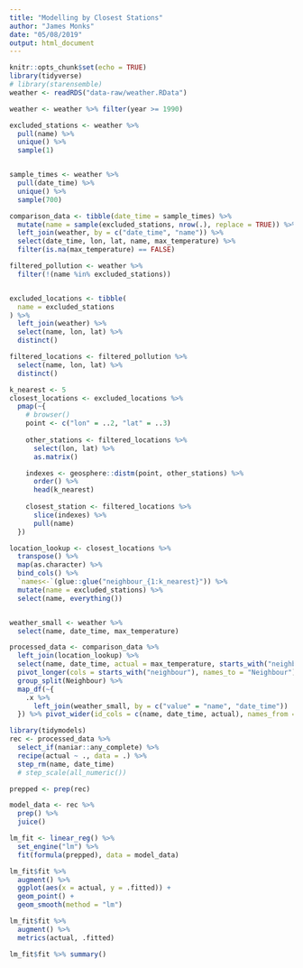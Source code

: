 ```yaml
---
title: "Modelling by Closest Stations"
author: "James Monks"
date: "05/08/2019"
output: html_document
---
```


```r
knitr::opts_chunk$set(echo = TRUE)
library(tidyverse)
# library(starensemble)
weather <- readRDS("data-raw/weather.RData")

weather <- weather %>% filter(year >= 1990)

```



```r
excluded_stations <- weather %>% 
  pull(name) %>% 
  unique() %>% 
  sample(1)


sample_times <- weather %>% 
  pull(date_time) %>% 
  unique() %>% 
  sample(700)

comparison_data <- tibble(date_time = sample_times) %>% 
  mutate(name = sample(excluded_stations, nrow(.), replace = TRUE)) %>% 
  left_join(weather, by = c("date_time", "name")) %>% 
  select(date_time, lon, lat, name, max_temperature) %>% 
  filter(is.na(max_temperature) == FALSE)
```



```r
filtered_pollution <- weather %>% 
  filter(!(name %in% excluded_stations))


excluded_locations <- tibble(
  name = excluded_stations
) %>% 
  left_join(weather) %>% 
  select(name, lon, lat) %>% 
  distinct()

filtered_locations <- filtered_pollution %>% 
  select(name, lon, lat) %>% 
  distinct()

```


 
```r
k_nearest <- 5
closest_locations <- excluded_locations %>% 
  pmap(~{
    # browser()
    point <- c("lon" = ..2, "lat" = ..3)
    
    other_stations <- filtered_locations %>% 
      select(lon, lat) %>% 
      as.matrix()

    indexes <- geosphere::distm(point, other_stations) %>%
      order() %>% 
      head(k_nearest)
    
    closest_station <- filtered_locations %>%
      slice(indexes) %>%
      pull(name)
  })

location_lookup <- closest_locations %>% 
  transpose() %>% 
  map(as.character) %>% 
  bind_cols() %>% 
  `names<-`(glue::glue("neighbour_{1:k_nearest}")) %>% 
  mutate(name = excluded_stations) %>% 
  select(name, everything())


weather_small <- weather %>% 
  select(name, date_time, max_temperature)
```


```r
processed_data <- comparison_data %>% 
  left_join(location_lookup) %>% 
  select(name, date_time, actual = max_temperature, starts_with("neighbour")) %>%
  pivot_longer(cols = starts_with("neighbour"), names_to = "Neighbour") %>% 
  group_split(Neighbour) %>% 
  map_df(~{
    .x %>% 
      left_join(weather_small, by = c("value" = "name", "date_time"))
  }) %>% pivot_wider(id_cols = c(name, date_time, actual), names_from = Neighbour, values_from = max_temperature)
```

```r
library(tidymodels)
rec <- processed_data %>% 
  select_if(naniar::any_complete) %>% 
  recipe(actual ~ ., data = .) %>% 
  step_rm(name, date_time) 
  # step_scale(all_numeric())

prepped <- prep(rec)

model_data <- rec %>% 
  prep() %>% 
  juice()

lm_fit <- linear_reg() %>% 
  set_engine("lm") %>% 
  fit(formula(prepped), data = model_data) 


```

```r
lm_fit$fit %>% 
  augment() %>% 
  ggplot(aes(x = actual, y = .fitted)) +
  geom_point() + 
  geom_smooth(method = "lm")

```

```r
lm_fit$fit %>% 
  augment() %>% 
  metrics(actual, .fitted)
```

```r
lm_fit$fit %>% summary()
```

